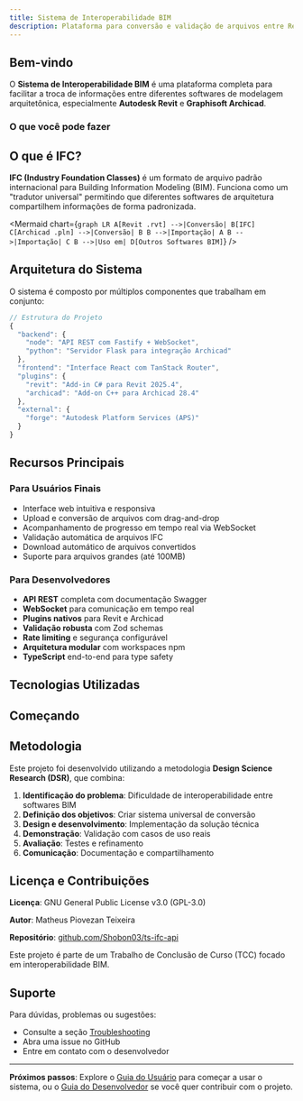 ```yaml
---
title: Sistema de Interoperabilidade BIM
description: Plataforma para conversão e validação de arquivos entre Revit, Archicad e IFC
---
```



## Bem-vindo

O **Sistema de Interoperabilidade BIM** é uma plataforma completa para facilitar a troca de informações entre diferentes softwares de modelagem arquitetônica, especialmente **Autodesk Revit** e **Graphisoft Archicad**.

### O que você pode fazer

<Cards>
  <Card
    title="Converter Revit para IFC"
    description="Transforme arquivos .rvt em formato IFC universal usando Autodesk Forge"
    href="/docs/user-guide/file-conversion#revit-para-ifc"
  />
  <Card
    title="Converter Archicad para IFC"
    description="Exporte projetos .pln para o formato IFC padrão"
    href="/docs/user-guide/file-conversion#archicad-para-ifc"
  />
  <Card
    title="IFC para Revit"
    description="Importe modelos IFC de volta para o Revit como arquivos .rvt"
    href="/docs/user-guide/file-conversion#ifc-para-revit"
  />
  <Card
    title="Validar Arquivos IFC"
    description="Verifique a integridade e conformidade de arquivos IFC"
    href="/docs/user-guide/validation"
  />
</Cards>

## O que é IFC?

**IFC (Industry Foundation Classes)** é um formato de arquivo padrão internacional para Building Information Modeling (BIM). Funciona como um "tradutor universal" permitindo que diferentes softwares de arquitetura compartilhem informações de forma padronizada.

<Mermaid chart={`
graph LR
    A[Revit .rvt] -->|Conversão| B[IFC]
    C[Archicad .pln] -->|Conversão| B
    B -->|Importação| A
    B -->|Importação| C
    B -->|Uso em| D[Outros Softwares BIM]
`} />

## Arquitetura do Sistema

O sistema é composto por múltiplos componentes que trabalham em conjunto:

```typescript
// Estrutura do Projeto
{
  "backend": {
    "node": "API REST com Fastify + WebSocket",
    "python": "Servidor Flask para integração Archicad"
  },
  "frontend": "Interface React com TanStack Router",
  "plugins": {
    "revit": "Add-in C# para Revit 2025.4",
    "archicad": "Add-on C++ para Archicad 28.4"
  },
  "external": {
    "forge": "Autodesk Platform Services (APS)"
  }
}
```

## Recursos Principais

### Para Usuários Finais

- Interface web intuitiva e responsiva
- Upload e conversão de arquivos com drag-and-drop
- Acompanhamento de progresso em tempo real via WebSocket
- Validação automática de arquivos IFC
- Download automático de arquivos convertidos
- Suporte para arquivos grandes (até 100MB)

### Para Desenvolvedores

- **API REST** completa com documentação Swagger
- **WebSocket** para comunicação em tempo real
- **Plugins nativos** para Revit e Archicad
- **Validação robusta** com Zod schemas
- **Rate limiting** e segurança configurável
- **Arquitetura modular** com workspaces npm
- **TypeScript** end-to-end para type safety

## Tecnologias Utilizadas

<Cards>
  <Card title="Backend Node.js" description="Fastify 5, TypeScript, Zod, WebSocket" />
  <Card title="Backend Python" description="Flask 3, Archicad API DevKit 28" />
  <Card title="Frontend" description="React 19, TanStack Router/Query, Tailwind CSS" />
  <Card title="Plugins" description="C# (.NET 8), C++ (CMake), WebSocket" />
  <Card title="External APIs" description="Autodesk Forge/APS" />
  <Card title="Docs" description="Fumadocs, Code Hike, Next.js 15" />
</Cards>

## Começando

<Cards>
  <Card
    title="Guia do Usuário"
    description="Aprenda a usar o sistema para converter e validar arquivos"
    href="/docs/user-guide/introduction"
  />
  <Card
    title="Guia do Desenvolvedor"
    description="Configure o ambiente de desenvolvimento e entenda a arquitetura"
    href="/docs/developer-guide/architecture"
  />
  <Card
    title="Configurar Plugins"
    description="Instruções detalhadas para compilar e instalar os plugins"
    href="/docs/plugins/revit"
  />
  <Card
    title="Referência da API"
    description="Documentação completa de todos os endpoints e modelos"
    href="/docs/api/endpoints"
  />
</Cards>

## Metodologia

Este projeto foi desenvolvido utilizando a metodologia **Design Science Research (DSR)**, que combina:

1. **Identificação do problema**: Dificuldade de interoperabilidade entre softwares BIM
2. **Definição dos objetivos**: Criar sistema universal de conversão
3. **Design e desenvolvimento**: Implementação da solução técnica
4. **Demonstração**: Validação com casos de uso reais
5. **Avaliação**: Testes e refinamento
6. **Comunicação**: Documentação e compartilhamento

## Licença e Contribuições

**Licença**: GNU General Public License v3.0 (GPL-3.0)

**Autor**: Matheus Piovezan Teixeira

**Repositório**: [github.com/Shobon03/ts-ifc-api](https://github.com/Shobon03/ts-ifc-api)

Este projeto é parte de um Trabalho de Conclusão de Curso (TCC) focado em interoperabilidade BIM.

## Suporte

Para dúvidas, problemas ou sugestões:

- Consulte a seção [Troubleshooting](/docs/user-guide/troubleshooting)
- Abra uma issue no GitHub
- Entre em contato com o desenvolvedor

---

**Próximos passos**: Explore o [Guia do Usuário](/docs/user-guide/introduction) para começar a usar o sistema, ou o [Guia do Desenvolvedor](/docs/developer-guide/setup) se você quer contribuir com o projeto.

